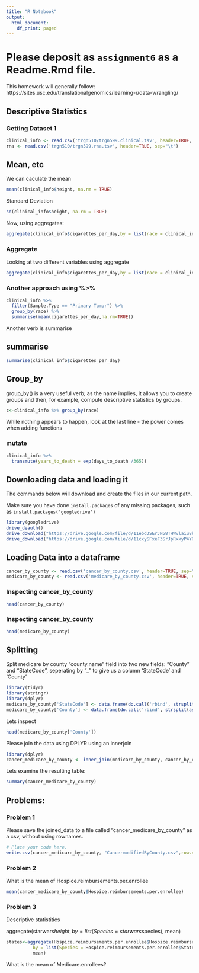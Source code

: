 ```yaml
---
title: "R Notebook"
output:
  html_document:
    df_print: paged
---
```


# Please deposit as `assignment6` as a Readme.Rmd file.

This homework will generally follow: https://sites.usc.edu/translationalgenomics/learning-r/data-wrangling/

## Descriptive Statistics

### Getting Dataset 1

```r
clinical_info <- read.csv('trgn510/trgn599.clinical.tsv', header=TRUE, sep="\t")
rna <- read.csv('trgn510/trgn599.rna.tsv', header=TRUE, sep="\t")
```


## Mean, etc

We can caculate the mean 

```r
mean(clinical_info$height, na.rm = TRUE)
```

Standard Deviation

```r
sd(clinical_info$height, na.rm = TRUE)
```

Now, using aggregates:

```r
aggregate(clinical_info$cigarettes_per_day,by = list(race = clinical_info$race), na.rm=TRUE,mean)
```

###  Aggregate

Looking at two different variables using aggregate

```r
aggregate(clinical_info$cigarettes_per_day,by = list(race = clinical_info$race,ethnicity=clinical_info$ethnicity), na.rm=TRUE,mean)
```

### Another approach using %>%
```r
clinical_info %>%
  filter(Sample.Type == "Primary Tumor") %>%
  group_by(race) %>%
  summarise(mean(cigarettes_per_day,na.rm=TRUE))
```

Another verb is summarise

## summarise

```r
summarise(clinical_info$cigarettes_per_day)
```


## Group_by

group_by() is a very useful verb; as the name implies, it allows you to create groups and then, for example, compute descriptive statistics by groups. 

```r
c<-clinical_info %>% group_by(race)
```

While nothing appears to happen, look at the last line - the power comes when adding functions



### mutate

```r
clinical_info %>%
  transmute(years_to_death = exp(days_to_death /365))
```

          
          
## Downloading data and loading it

The commands below will download and create the files in our current path.

Make sure you have done `install.packages` of any missing packages, such as `install.packages('googledrive')`

```r
library(googledrive)
drive_deauth()
drive_download("https://drive.google.com/file/d/11ebdJSErJN58THWvlaiu8k7AKiMjHMFL/view?usp=sharing", type = "csv")
drive_download("https://drive.google.com/file/d/11cxySFxeF3SrJpRxkyP4YOQBn2rsIo-q/view?usp=sharing", type = "csv")

```

## Loading Data into a dataframe

```r
cancer_by_county <- read.csv('cancer_by_county.csv', header=TRUE, sep=",", strip.white=TRUE)
medicare_by_county <- read.csv('medicare_by_county.csv', header=TRUE, sep=",")
```

### Inspecting cancer_by_county
```r
head(cancer_by_county)
```
### Inspecting cancer_by_county
```r
head(medicare_by_county)
```


## Splitting

Split medicare by county "county.name" field into two new fields: "County" and "StateCode", seperating by "_" to give us a column 'StateCode' and 'County'

```r
library(tidyr)
library(stringr)
library(dplyr)
medicare_by_county['StateCode'] <- data.frame(do.call('rbind', strsplit(as.character(medicare_by_county$StateCode_County),'_')))[,1]
medicare_by_county['County'] <- data.frame(do.call('rbind', strsplit(as.character(medicare_by_county$StateCode_County),'_')))[,2]

```

Lets inspect
```r
head(medicare_by_county['County'])
```

Please join the data using DPLYR using an innerjoin
```r
library(dplyr)
cancer_medicare_by_county <- inner_join(medicare_by_county, cancer_by_county,"County")
```

Lets examine the resulting table:
```r
summary(cancer_medicare_by_county)
```



## Problems:

### Problem 1

Please save the joined_data to a file called "cancer_medicare_by_county" as a csv, without using rownames.

```r
# Place your code here.
write.csv(cancer_medicare_by_county, "CancermodifiedByCounty.csv",row.names = FALSE)
```

### Problem 2

What is the mean of Hospice.reimbursements.per.enrollee

```r
mean(cancer_medicare_by_county$Hospice.reimbursements.per.enrollee)
```

### Problem 3

Descriptive statistitics

aggregate(starwars$height,
          by = list(Species = starwars$species),
          mean)
          

```r
states<-aggregate(Hospice.reimbursements.per.enrollee$Hospice.reimbursements.per.enrollee,
          by = list(Species = Hospice.reimbursements.per.enrollee$StateCode),
          mean)
```


What is the mean of Medicare.enrollees?



